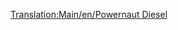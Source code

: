 [[Translation:Main/en/Powernaut Diesel]]{{Template:Treni/It
|Image=[[File:en/Powernautdiesel.png]]
|Name=Powernaut Diesel
|Cost=€ 46.874
|Speed=152 kph (95 mph)
|Weight=120 t
|Power=2.028 hp (1,492 kW)
|Annual=€ 4.112
|Designed=1977
|Lifespan=20 
|Capacity=N/A
|Description=L'altro treno diesel nel paese dei giocattoli, un passo avanti rispetto al Ploddyphut Diesel.
|Real-life=Immaginario
}}